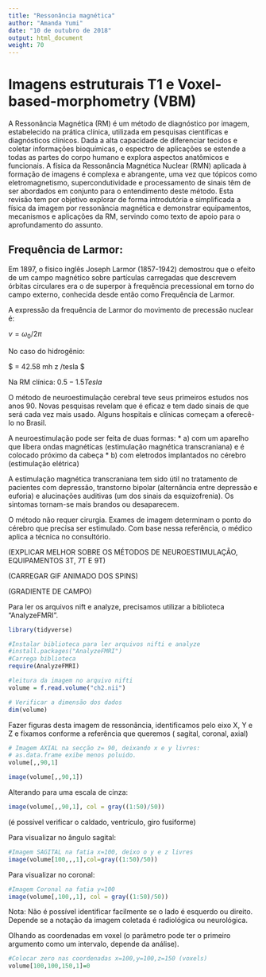 ```yaml
---
title: "Ressonância magnética"
author: "Amanda Yumi"
date: "10 de outubro de 2018"
output: html_document
weight: 70
---
```


# Imagens estruturais T1 e Voxel-based-morphometry (VBM)

A Ressonância Magnética (RM) é um método de diagnóstico por imagem, estabelecido na prática clínica, utilizada em pesquisas científicas e diagnósticos clínicos. Dada a alta capacidade de diferenciar tecidos e coletar informações bioquímicas, o espectro de aplicações se estende a todas as partes do corpo humano e explora aspectos anatômicos e funcionais.
A física da Ressonância Magnética Nuclear (RMN) aplicada à formação de imagens é complexa e abrangente, uma vez que tópicos como eletromagnetismo, supercondutividade e processamento de sinais têm de ser abordados em conjunto para o entendimento deste método. Esta revisão tem por objetivo explorar de forma introdutória e simplificada a física da imagem por ressonância magnética e demonstrar equipamentos, mecanismos e aplicações da RM, servindo como texto de apoio para o aprofundamento do assunto.

## Frequência de Larmor:

Em 1897, o físico inglês Joseph Larmor (1857-1942) demostrou que o efeito de um campo magnético sobre partículas carregadas que descrevem órbitas circulares era o de superpor à frequência precessional em torno do campo externo, conhecida desde então como Frequência de Larmor.

A expressão da frequência de Larmor do movimento de precessão nuclear é:

$\nu =\omega _{0}/2\pi$


No caso do hidrogênio:

$ \lambda = 42.58 mh z /tesla $

Na RM clínica: $0.5 - 1.5 Tesla$

O método de neuroestimulação cerebral teve seus primeiros estudos nos anos 90. Novas pesquisas revelam que é eficaz e tem dado sinais de que será cada vez mais usado. Alguns hospitais e clínicas começam a oferecê-lo no Brasil.

A neuroestimulação pode ser feita de duas formas: 
* a) com um aparelho que libera ondas magnéticas (estimulação magnética transcraniana) e é colocado próximo da cabeça
* b) com eletrodos implantados no cérebro (estimulação elétrica)

A estimulação magnética transcraniana tem sido útil no tratamento de pacientes com depressão, transtorno bipolar (alternância entre depressão e euforia) e alucinações auditivas (um dos sinais da esquizofrenia). Os sintomas tornam-se mais brandos ou desaparecem.

O método não requer cirurgia. Exames de imagem determinam o ponto do cérebro que precisa ser estimulado. Com base nessa referência, o médico aplica a técnica no consultório. 

(EXPLICAR MELHOR SOBRE OS MÉTODOS DE NEUROESTIMULAÇÃO, EQUIPAMENTOS 3T, 7T E 9T)

(CARREGAR GIF ANIMADO DOS SPINS)

(GRADIENTE DE CAMPO)


Para ler os arquivos nift e analyze, precisamos utilizar a biblioteca "AnalyzeFMRI".

```r
library(tidyverse)
```

```r
#Instalar biblioteca para ler arquivos nifti e analyze
#install.packages("AnalyzeFMRI")
#Carrega biblioteca
require(AnalyzeFMRI)
```

```r
#leitura da imagem no arquivo nifti
volume = f.read.volume("ch2.nii")
```

```r
# Verificar a dimensão dos dados
dim(volume)
```

Fazer figuras desta imagem de ressonância, identificamos pelo eixo X, Y e Z e fixamos conforme a referência que queremos ( sagital, coronal, axial)

```r
# Imagem AXIAL na secção z= 90, deixando x e y livres:
# as.data.frame exibe menos poluido.
volume[,,90,1]
```

```r
image(volume[,,90,1])
```

Alterando para uma escala de cinza:

```r
image(volume[,,90,1], col = gray((1:50)/50))
```
(é possível verificar o caldado, ventrículo, giro fusiforme)

Para visualizar no ângulo sagital: 
```r
#Imagem SAGITAL na fatia x=100, deixo o y e z livres
image(volume[100,,,1],col=gray((1:50)/50))
```

Para visualizar no coronal:

```r
#Imagem Coronal na fatia y=100
image(volume[,100,,1], col = gray((1:50)/50))
```

Nota: Não é possível identificar facilmente se o lado é esquerdo ou direito. Depende se a notação da imagem coletada é radiológica ou neurológica.

Olhando as coordenadas em voxel (o parâmetro pode ter o primeiro argumento como um intervalo, depende da análise).

```r
#Colocar zero nas coordenadas x=100,y=100,z=150 (voxels)
volume[100,100,150,1]=0
```
